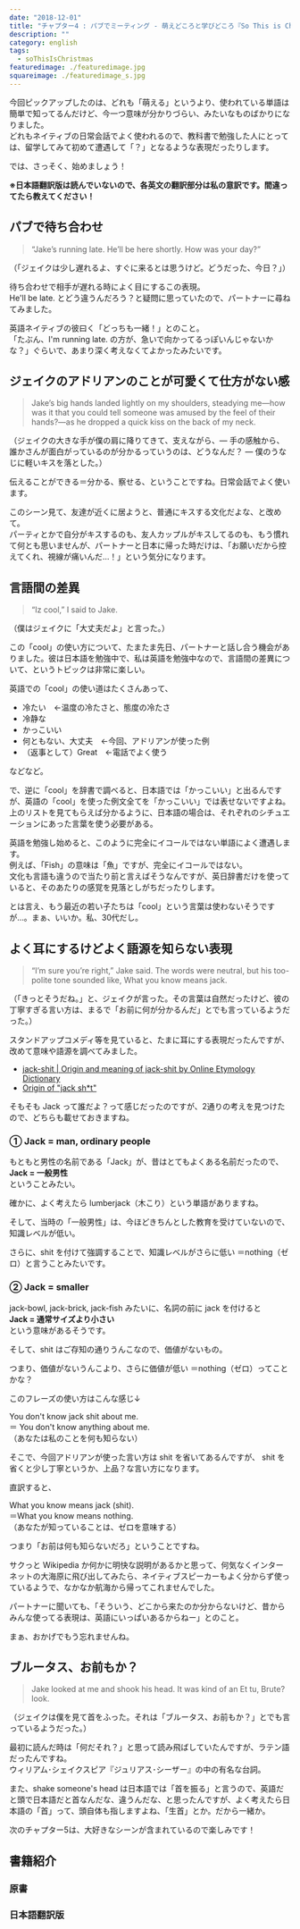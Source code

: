 ```yaml
---
date: "2018-12-01"
title: "チャプター4 : パブでミーティング - 萌えどころと学びどころ『So This is Christmas/アドリアン･イングリッシュ(6)』"
description: ""
category: english
tags:
  - soThisIsChristmas
featuredimage: ./featuredimage.jpg
squareimage: ./featuredimage_s.jpg
---
```



今回ピックアップしたのは、どれも「萌える」というより、使われている単語は簡単で知ってるんだけど、今一つ意味が分かりづらい、みたいなものばかりになりました。  
どれもネイティブの日常会話でよく使われるので、教科書で勉強した人にとっては、留学してみて初めて遭遇して「？」となるような表現だったりします。

では、さっそく、始めましょう！

<SoThisIsChristmasIndex />

**※日本語翻訳版は読んでいないので、各英文の翻訳部分は私の意訳です。間違ってたら教えてください！**

## パブで待ち合わせ

<Blockquote srcName="So This is Christmas (The Adrien English Mysteries #6)" srcURL="https://amzn.to/2OzE8fN" book>
“Jake’s running late. He’ll be here shortly. How was your day?”
</Blockquote>

<p className="translation">（「ジェイクは少し遅れるよ、すぐに来るとは思うけど。どうだった、今日？」）</p>

<Vocabulary en="running late" ja="予定より遅れる" />

待ち合わせで相手が遅れる時によく目にするこの表現。  
He'll be late. とどう違うんだろう？と疑問に思っていたので、パートナーに尋ねてみました。

英語ネイティブの彼曰く「どっちも一緒！」とのこと。  
「たぶん、I'm running late. の方が、急いで向かってるっぽいんじゃないかな？」ぐらいで、あまり深く考えなくてよかったみたいです。

## ジェイクのアドリアンのことが可愛くて仕方がない感

<Blockquote srcName="So This is Christmas (The Adrien English Mysteries #6)" srcURL="https://amzn.to/2OzE8fN" book>
Jake’s big hands landed lightly on my shoulders, steadying me—how was it that you could tell someone was amused by the feel of their hands?—as he dropped a quick kiss on the back of my neck.
</Blockquote>

<p className="translation">（ジェイクの大きな手が僕の肩に降りてきて、支えながら、― 手の感触から、誰かさんが面白がっているのが分かるっていうのは、どうなんだ？ ― 僕のうなじに軽いキスを落とした。）</p>

<Vocabulary en="you can tell" ja="分かる" />

伝えることができる＝分かる、察せる、ということですね。日常会話でよく使います。

このシーン見て、友達が近くに居ようと、普通にキスする文化だよな、と改めて。  
パーティとかで自分がキスするのも、友人カップルがキスしてるのも、もう慣れて何とも思いませんが、パートナーと日本に帰った時だけは、「お願いだから控えてくれ、視線が痛いんだ…！」という気分になります。

## 言語間の差異

<Blockquote srcName="So This is Christmas (The Adrien English Mysteries #6)" srcURL="https://amzn.to/2OzE8fN" book>
“Iz cool,” I said to Jake.
</Blockquote>

<p className="translation">（僕はジェイクに「大丈夫だよ」と言った。）</p>

<Vocabulary en="Iz" ja="It's" />

この「cool」の使い方について、たまたま先日、パートナーと話し合う機会がありました。彼は日本語を勉強中で、私は英語を勉強中なので、言語間の差異について、というトピックは非常に楽しい。

英語での「cool」の使い道はたくさんあって、

- 冷たい　←温度の冷たさと、態度の冷たさ
- 冷静な
- かっこいい
- 何ともない、大丈夫　←今回、アドリアンが使った例
- （返事として）Great　←電話でよく使う

などなど。

で、逆に「cool」を辞書で調べると、日本語では「かっこいい」と出るんですが、英語の「cool」を使った例文全てを「かっこいい」では表せないですよね。  
上のリストを見てもらえば分かるように、日本語の場合は、それぞれのシチュエーションにあった言葉を使う必要がある。

英語を勉強し始めると、このように完全にイコールではない単語によく遭遇します。  
例えば、「Fish」の意味は「魚」ですが、完全にイコールではない。  
文化も言語も違うので当たり前と言えばそうなんですが、英日辞書だけを使っていると、そのあたりの感覚を見落としがちだったりします。

とは言え、もう最近の若い子たちは「cool」という言葉は使わないそうですが…。まぁ、いいか。私、30代だし。

## よく耳にするけどよく語源を知らない表現

<Blockquote srcName="So This is Christmas (The Adrien English Mysteries #6)" srcURL="https://amzn.to/2OzE8fN" book>
“I’m sure you’re right,” Jake said. The words were neutral, but his too-polite tone sounded like, What you know means jack.
</Blockquote>

<p className="translation">（「きっとそうだね。」と、ジェイクが言った。その言葉は自然だったけど、彼の丁寧すぎる言い方は、まるで「お前に何が分かるんだ」とでも言っているようだった。）</p>

<Vocabulary en="jack shit" ja="= nothing" />

スタンドアップコメディ等を見ていると、たまに耳にする表現だったんですが、改めて意味や語源を調べてみました。

- [jack-shit | Origin and meaning of jack-shit by Online Etymology Dictionary](https://www.etymonline.com/word/jack-shit#etymonline_v_51584)
- [Origin of "jack sh*t"](https://english.stackexchange.com/questions/20437/origin-of-jack-sht)

そもそも Jack って誰だよ？って感じだったのですが、2通りの考えを見つけたので、どちらも載せておきますね。

### ① Jack = man, ordinary people

もともと男性の名前である「Jack」が、昔はとてもよくある名前だったので、  
**Jack = 一般男性**  
ということみたい。

確かに、よく考えたら lumberjack（木こり）という単語がありますね。

そして、当時の「一般男性」は、今ほどきちんとした教育を受けていないので、知識レベルが低い。

さらに、shit を付けて強調することで、知識レベルがさらに低い ＝nothing（ゼロ）と言うことみたいです。

### ② Jack = smaller

jack-bowl, jack-brick, jack-fish みたいに、名詞の前に jack を付けると  
**Jack = 通常サイズより小さい**  
という意味があるそうです。

そして、shit はご存知の通りうんこなので、価値がないもの。

つまり、価値がないうんこより、さらに価値が低い ＝nothing（ゼロ）ってことかな？

このフレーズの使い方はこんな感じ↓

You don't know jack shit about me.  
＝ You don't know anything about me.  
（あなたは私のことを何も知らない）

そこで、今回アドリアンが使った言い方は shit を省いてあるんですが、 shit を省くと少し丁寧というか、上品？な言い方になります。

直訳すると、

What you know means jack (shit).  
＝What you know means nothing.  
（あなたが知っていることは、ゼロを意味する）

つまり「お前は何も知らないだろ」ということですね。

サクっと Wikipedia か何かに明快な説明があるかと思って、何気なくインターネットの大海原に飛び出してみたら、ネイティブスピーカーもよく分からず使っているようで、なかなか航海から帰ってこれませんでした。

パートナーに聞いても、「そういう、どこから来たのか分からないけど、昔からみんな使ってる表現は、英語にいっぱいあるからねー」とのこと。

まぁ、おかげでもう忘れませんね。

## ブルータス、お前もか？

<Blockquote srcName="So This is Christmas (The Adrien English Mysteries #6)" srcURL="https://amzn.to/2OzE8fN" book>
Jake looked at me and shook his head. It was kind of an Et tu, Brute? look.
</Blockquote>

<p className="translation">（ジェイクは僕を見て首をふった。それは「ブルータス、お前もか？」とでも言っているようだった。）</p>

<Vocabulary en="Et tu, Brute?" ja="ブルータス、お前もか？" />

最初に読んだ時は「何だそれ？」と思って読み飛ばしていたんですが、ラテン語だったんですね。  
ウィリアム･シェイクスピア『ジュリアス･シーザー』の中の有名な台詞。

また、shake someone's head は日本語では「首を振る」と言うので、英語だと頭で日本語だと首なんだな、違うんだな、と思ったんですが、よく考えたら日本語の「首」って、頭自体も指しますよね、「生首」とか。だから一緒か。

次のチャプター5は、大好きなシーンが含まれているので楽しみです！

## 書籍紹介

### 原書

<Amazon
  asin="B01N9AERR2"
  title="So This is Christmas (The Adrien English Mysteries #6)"
  linkId="7da7f3a0fdcb9c4569abe4fdc90d6f9e"
  author="Josh Lanyon"
/>

### 日本語翻訳版

<Amazon
  asin="B077ZGFZ7S"
  title="So This is Christmas (アドリアン･イングリッシュ #6)"
  linkId="5037e032af9be9f42823c82d674e6462"
  author="ジョシュ･ラニヨン"
/>

<SoThisIsChristmasIndex open />
